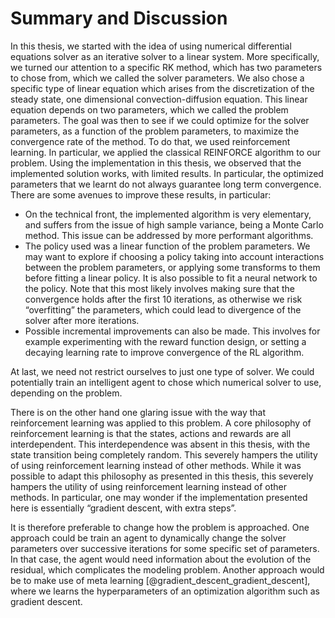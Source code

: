 # Summary and Discussion

In this thesis, we started  with the idea of using numerical differential equations solver as an iterative solver to a linear system. More specifically, we turned our attention to a specific RK  method, which has two parameters to chose from, which we called the solver parameters. We also chose a specific type of linear equation which arises from the discretization of the steady state, one dimensional convection-diffusion equation. This linear equation depends on two parameters, which we called the problem parameters. The goal was then to see if we could optimize for the solver parameters, as a function of the problem parameters, to maximize the convergence rate of the method. To do that, we used reinforcement learning. In particular, we applied the classical REINFORCE algorithm to our problem. Using the implementation in this thesis, we observed that the implemented solution works, with limited results. In particular, the optimized parameters that we learnt do not always guarantee long term convergence. There are some avenues to improve these results, in particular: 

- On the technical front, the implemented algorithm is very elementary, and suffers from the issue of high sample variance, being a Monte Carlo method. This issue can be addressed by more performant algorithms.
- The policy used was a linear function of the problem parameters. We may want to explore if choosing a policy taking into account interactions between the problem parameters, or applying some transforms to them before fitting a linear policy. It is also possible to fit a neural network to the policy. Note that this most likely involves making sure that the convergence holds after the first 10 iterations, as otherwise we risk "overfitting" the parameters, which could lead to divergence of the solver after more iterations.
- Possible incremental improvements can also be made. This involves for example experimenting with the reward function design, or setting a decaying learning rate to improve convergence of the RL algorithm.

At last, we need not restrict ourselves to just one type of solver. We could potentially train an intelligent agent to chose which numerical solver to use, depending on the problem. 

There is on the other hand one glaring issue with the way that reinforcement learning was applied to this problem. A core philosophy of reinforcement learning is that the states, actions and rewards are all interdependent. This interdependence was absent in this thesis, with the state transition being completely random. This severely hampers the utility of using reinforcement learning instead of other methods. While it was possible to adapt this philosophy as presented in this thesis, this severely hampers the utility of using reinforcement learning instead of other methods. In particular, one may wonder if the implementation presented here is essentially "gradient descent, with extra steps". 

It is therefore preferable to change how the problem is approached. One approach could be train an agent to dynamically change the solver parameters over successive iterations for some specific set of parameters. In that case, the agent would need information about the evolution of the residual, which complicates the modeling problem. Another approach would be to make use of meta learning [@gradient_descent_gradient_descent], where we learns the hyperparameters of an optimization algorithm such as gradient descent.  

